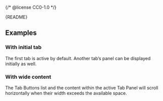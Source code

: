 {/* @license CC0-1.0 */}


<Meta of={TabsStories} />

<Markdown>{README}</Markdown>

<Primary />

<Controls />

## Examples

### With initial tab

The first tab is active by default.
Another tab’s panel can be displayed initially as well.

<Canvas of={TabsStories.WithInitialTab} />

### With wide content

The Tab Buttons list and the content within the active Tab Panel will scroll horizontally when their width exceeds the available space.

<Canvas of={TabsStories.WithWideContent} />

